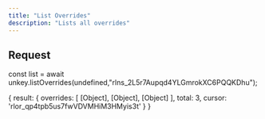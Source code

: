 ```yaml
---
title: "List Overrides"
description: "Lists all overrides"
---
```


## Request

const list  = await unkey.listOverrides(undefined,"rlns_2L5r7Aupqd4YLGmrokXC6PQQKDhu");


 {
  result: {
    overrides: [ [Object], [Object], [Object] ],
    total: 3,
    cursor: 'rlor_qp4tpb5us7fwVDVMHiM3HMyis3t'
  }
}